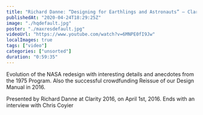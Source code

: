 ```yaml
---
title: "Richard Danne: “Designing for Earthlings and Astronauts” — Clarity 2016"
publishedAt: "2020-04-24T18:29:25Z"
image: "./hqdefault.jpg"
poster: "./maxresdefault.jpg"
videoUrl: "https://www.youtube.com/watch?v=6MNPE0fI9Jw"
localImages: true
tags: ["video"]
categories: ["unsorted"]
duration: "0:59:35"
---
```

Evolution of the NASA redesign with interesting details and anecdotes from the 1975 Program. Also the successful crowdfunding Reissue of our Design Manual in 2016.

Presented by Richard Danne at Clarity 2016, on April 1st, 2016. Ends with an interview with Chris Coyier

